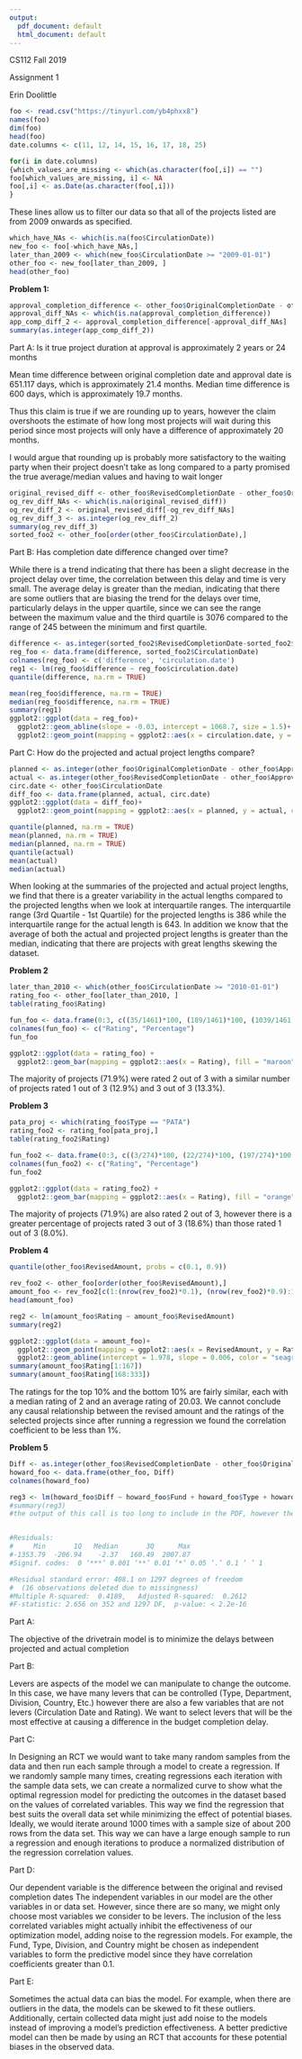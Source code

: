 ---
output:
  pdf_document: default
  html_document: default
---

CS112 Fall 2019

Assignment 1

Erin Doolittle



```{r}
foo <- read.csv("https://tinyurl.com/yb4phxx8")
names(foo)
dim(foo)
head(foo)
date.columns <- c(11, 12, 14, 15, 16, 17, 18, 25)
```

```{r}
for(i in date.columns)
{which_values_are_missing <- which(as.character(foo[,i]) == "")
foo[which_values_are_missing, i] <- NA
foo[,i] <- as.Date(as.character(foo[,i]))
}
```

These lines allow us to filter our data so that all of the projects listed are from 2009 onwards as specified.  

```{r}
which_have_NAs <- which(is.na(foo$CirculationDate))
new_foo <- foo[-which_have_NAs,]
later_than_2009 <- which(new_foo$CirculationDate >= "2009-01-01")
other_foo <- new_foo[later_than_2009, ]
head(other_foo)
```
**Problem 1:**

```{r}
approval_completion_difference <- other_foo$OriginalCompletionDate - other_foo$ApprovalDate
approval_diff_NAs <- which(is.na(approval_completion_difference))
app_comp_diff_2 <- approval_completion_difference[-approval_diff_NAs]
summary(as.integer(app_comp_diff_2))

```
Part A: Is it true project duration at approval is approximately 2 years or 24 months

Mean time difference between original completion date and approval date is 651.117 days, which is approximately 21.4 months. Median time difference is 600 days, which is approximately 19.7 months.

Thus this claim is true if we are rounding up to years, however the claim overshoots the estimate of how long most projects will wait during this period since most projects will only have a difference of approximately 20 months.

I would argue that rounding up is probably more satisfactory to the waiting party when their project doesn’t take as long compared to a party promised the true average/median values and having to wait longer


```{r}
original_revised_diff <- other_foo$RevisedCompletionDate - other_foo$OriginalCompletionDate
og_rev_diff_NAs <- which(is.na(original_revised_diff))
og_rev_diff_2 <- original_revised_diff[-og_rev_diff_NAs]
og_rev_diff_3 <- as.integer(og_rev_diff_2)
summary(og_rev_diff_3)
sorted_foo2 <- other_foo[order(other_foo$CirculationDate),]
```

Part B: Has completion date difference changed over time?

While there is a trend indicating that there has been a slight decrease in the project delay over time, the correlation between this delay and time is very small. The average delay is greater than the median, indicating that there are some outliers that are biasing the trend for the delays over time, particularly delays in the upper quartile, since we can see the range between the maximum value and the third quartile is 3076 compared to the range of 245 between the minimum and first quartile. 

```{r}
difference <- as.integer(sorted_foo2$RevisedCompletionDate-sorted_foo2$OriginalCompletionDate)
reg_foo <- data.frame(difference, sorted_foo2$CirculationDate)
colnames(reg_foo) <- c('difference', 'circulation.date')
reg1 <- lm(reg_foo$difference ~ reg_foo$circulation.date)
quantile(difference, na.rm = TRUE)
```

```{r}
mean(reg_foo$difference, na.rm = TRUE)
median(reg_foo$difference, na.rm = TRUE)
summary(reg1)
ggplot2::ggplot(data = reg_foo)+
  ggplot2::geom_abline(slope = -0.03, intercept = 1068.7, size = 1.5)+
  ggplot2::geom_point(mapping = ggplot2::aes(x = circulation.date, y = difference), color = "violetred4")
```
Part C: How do the projected and actual project lengths compare?


```{r}
planned <- as.integer(other_foo$OriginalCompletionDate - other_foo$ApprovalDate)
actual <- as.integer(other_foo$RevisedCompletionDate - other_foo$ApprovalDate)
circ.date <- other_foo$CirculationDate
diff_foo <- data.frame(planned, actual, circ.date)
ggplot2::ggplot(data = diff_foo)+
  ggplot2::geom_point(mapping = ggplot2::aes(x = planned, y = actual, color = circ.date))
```

```{r}
quantile(planned, na.rm = TRUE)
mean(planned, na.rm = TRUE)
median(planned, na.rm = TRUE)
quantile(actual)
mean(actual)
median(actual)
```

When looking at the summaries of the projected and actual project lengths, we find that there is a greater variability in the actual lengths compared to the projected lengths when we look at interquartile ranges. The interquartile range (3rd Quartile - 1st Quartile) for the projected lengths is 386 while the interquartile range for the actual length is 643. In addition we know that the average of both the actual and projected project lengths is greater than the median, indicating that there are projects with great lengths skewing the dataset.



**Problem 2**

```{r}
later_than_2010 <- which(other_foo$CirculationDate >= "2010-01-01")
rating_foo <- other_foo[later_than_2010, ]
table(rating_foo$Rating)
```



```{r}
fun_foo <- data.frame(0:3, c((35/1461)*100, (189/1461)*100, (1039/1461)*100, (194/1461)*100))
colnames(fun_foo) <- c("Rating", "Percentage")
fun_foo
```

```{r}
ggplot2::ggplot(data = rating_foo) +
  ggplot2::geom_bar(mapping = ggplot2::aes(x = Rating), fill = "maroon")
```

The majority of projects (71.9%) were rated 2 out of 3 with a similar number of projects rated 1 out of 3 (12.9%) and 3 out of 3 (13.3%). 



**Problem 3**

```{r}
pata_proj <- which(rating_foo$Type == "PATA")
rating_foo2 <- rating_foo[pata_proj,]
table(rating_foo2$Rating)
```



```{r}
fun_foo2 <- data.frame(0:3, c((3/274)*100, (22/274)*100, (197/274)*100, (51/274)*100))
colnames(fun_foo2) <- c("Rating", "Percentage")
fun_foo2
```

```{r}
ggplot2::ggplot(data = rating_foo2) +
  ggplot2::geom_bar(mapping = ggplot2::aes(x = Rating), fill = "orange")
```

The majority of projects (71.9%) are also rated 2 out of 3, however there is a greater percentage of projects rated 3 out of 3 (18.6%) than those rated 1 out of 3 (8.0%).

**Problem 4**

```{r}
quantile(other_foo$RevisedAmount, probs = c(0.1, 0.9))
```

```{r}
rev_foo2 <- other_foo[order(other_foo$RevisedAmount),]
amount_foo <- rev_foo2[c(1:(nrow(rev_foo2)*0.1), (nrow(rev_foo2)*0.9):1666),]
head(amount_foo)
```

```{r}
reg2 <- lm(amount_foo$Rating ~ amount_foo$RevisedAmount)
summary(reg2)
```


```{r}
ggplot2::ggplot(data = amount_foo)+
  ggplot2::geom_point(mapping = ggplot2::aes(x = RevisedAmount, y = Rating), color = "seagreen4")+
  ggplot2::geom_abline(intercept = 1.978, slope = 0.006, color = "seagreen3", size = 1)
summary(amount_foo$Rating[1:167])
summary(amount_foo$Rating[168:333])
```

The ratings for the top 10% and the bottom 10% are fairly similar, each with a median rating of 2 and an average rating of 20.03. We cannot conclude any causal relationship between the revised amount and the ratings of the selected projects since after running a regression we found the correlation coefficient to be less than 1%. 


**Problem 5**

```{r}
Diff <- as.integer(other_foo$RevisedCompletionDate - other_foo$OriginalCompletionDate)
howard_foo <- data.frame(other_foo, Diff)
colnames(howard_foo)
```

```{r}
reg3 <- lm(howard_foo$Diff ~ howard_foo$Fund + howard_foo$Type + howard_foo$Country + howard_foo$Division)
#summary(reg3)
#the output of this call is too long to include in the PDF, however the shortened verison is as follows


#Residuals:
#     Min       1Q   Median       3Q      Max 
#-1353.79  -206.94    -2.37   160.49  2007.87 
#Signif. codes:  0 ‘***’ 0.001 ‘**’ 0.01 ‘*’ 0.05 ‘.’ 0.1 ‘ ’ 1

#Residual standard error: 408.1 on 1297 degrees of freedom
#  (16 observations deleted due to missingness)
#Multiple R-squared:  0.4189,	Adjusted R-squared:  0.2612 
#F-statistic: 2.656 on 352 and 1297 DF,  p-value: < 2.2e-16
```

Part A:

The objective of the drivetrain model is to minimize the delays between projected and actual completion

Part B:

Levers are aspects of the model we can manipulate to change the outcome. In this case, we have many levers that can be controlled (Type, Department, Division, Country, Etc.) however there are also a few variables that are not levers (Circulation Date and Rating). We want to select levers that will be the most effective at causing a difference in the budget completion delay.

Part C:

In Designing an RCT we would want to take many random samples from the data and then run each sample through a model to create a regression. If we randomly sample many times, creating regressions each iteration with the sample data sets, we can create a normalized curve to show what the optimal regression model for predicting the outcomes in the dataset based on the values of correlated variables. This way we find the regression that best suits the overall data set while minimizing the effect of potential biases. Ideally, we would iterate around 1000 times with a sample size of about 200 rows from the data set. This way we can have a large enough sample to run a regression and enough iterations to produce a normalized distribution of the regression correlation values.

Part D:

Our dependent variable is the difference between the original and revised completion dates
The independent variables in our model are the other variables in or data set. However, since there are so many, we might only choose most variables we consider to be levers. The inclusion of the less correlated variables might actually inhibit the effectiveness of our optimization model, adding noise to the regression models. For example, the Fund, Type, Division, and Country might be chosen as independent variables to form the predictive model since they have correlation coefficients greater than 0.1.


Part E:

Sometimes the actual data can bias the model. For example, when there are outliers in the data, the models can be skewed to fit these outliers. Additionally, certain collected data might just add noise to the models instead of improving a model’s prediction effectiveness. A better predictive model can then be made by using an RCT that accounts for these potential biases in the observed data. 
